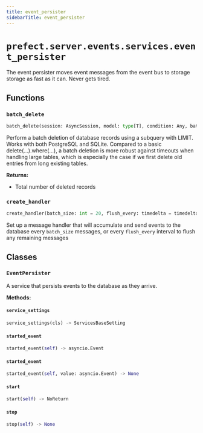 ```yaml
---
title: event_persister
sidebarTitle: event_persister
---
```


# `prefect.server.events.services.event_persister`



The event persister moves event messages from the event bus to storage
storage as fast as it can.  Never gets tired.


## Functions

### `batch_delete` <sup><a href="https://github.com/prefecthq/prefect/blob/main/src/prefect/server/events/services/event_persister.py#L48" target="_blank"><Icon icon="github" style="width: 14px; height: 14px;" /></a></sup>

```python
batch_delete(session: AsyncSession, model: type[T], condition: Any, batch_size: int = 10000) -> int
```


Perform a batch deletion of database records using a subquery with LIMIT. Works with both PostgreSQL and
SQLite. Compared to a basic delete(...).where(...), a batch deletion is more robust against timeouts
when handling large tables, which is especially the case if we first delete old entries from long
existing tables.

**Returns:**
- Total number of deleted records


### `create_handler` <sup><a href="https://github.com/prefecthq/prefect/blob/main/src/prefect/server/events/services/event_persister.py#L144" target="_blank"><Icon icon="github" style="width: 14px; height: 14px;" /></a></sup>

```python
create_handler(batch_size: int = 20, flush_every: timedelta = timedelta(seconds=5), trim_every: timedelta = timedelta(minutes=15)) -> AsyncGenerator[MessageHandler, None]
```


Set up a message handler that will accumulate and send events to
the database every `batch_size` messages, or every `flush_every` interval to flush
any remaining messages


## Classes

### `EventPersister` <sup><a href="https://github.com/prefecthq/prefect/blob/main/src/prefect/server/events/services/event_persister.py#L83" target="_blank"><Icon icon="github" style="width: 14px; height: 14px;" /></a></sup>


A service that persists events to the database as they arrive.


**Methods:**

#### `service_settings` <sup><a href="https://github.com/prefecthq/prefect/blob/main/src/prefect/server/events/services/event_persister.py#L89" target="_blank"><Icon icon="github" style="width: 14px; height: 14px;" /></a></sup>

```python
service_settings(cls) -> ServicesBaseSetting
```

#### `started_event` <sup><a href="https://github.com/prefecthq/prefect/blob/main/src/prefect/server/events/services/event_persister.py#L97" target="_blank"><Icon icon="github" style="width: 14px; height: 14px;" /></a></sup>

```python
started_event(self) -> asyncio.Event
```

#### `started_event` <sup><a href="https://github.com/prefecthq/prefect/blob/main/src/prefect/server/events/services/event_persister.py#L103" target="_blank"><Icon icon="github" style="width: 14px; height: 14px;" /></a></sup>

```python
started_event(self, value: asyncio.Event) -> None
```

#### `start` <sup><a href="https://github.com/prefecthq/prefect/blob/main/src/prefect/server/events/services/event_persister.py#L106" target="_blank"><Icon icon="github" style="width: 14px; height: 14px;" /></a></sup>

```python
start(self) -> NoReturn
```

#### `stop` <sup><a href="https://github.com/prefecthq/prefect/blob/main/src/prefect/server/events/services/event_persister.py#L129" target="_blank"><Icon icon="github" style="width: 14px; height: 14px;" /></a></sup>

```python
stop(self) -> None
```
